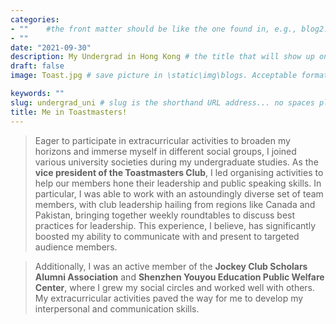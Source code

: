 ```yaml
---
categories:  
- ""    #the front matter should be like the one found in, e.g., blog2.md. It cannot be like the normal Rmd we used
- ""
date: "2021-09-30"
description: My Undergrad in Hong Kong # the title that will show up once someone gets to this page
draft: false
image: Toast.jpg # save picture in \static\img\blogs. Acceptable formats= jpg, jpeg, or png . Your iPhone pics wont work

keywords: ""
slug: undergrad_uni # slug is the shorthand URL address... no spaces plz
title: Me in Toastmasters!
---
```


> Eager to participate in extracurricular activities to broaden my horizons and immerse myself in different social groups, I joined various university societies during my undergraduate studies. As the **vice president of the Toastmasters Club**, I led organising activities to help our members hone their leadership and public speaking skills. In particular, I was able to work with an astoundingly diverse set of team members, with club leadership hailing from regions like Canada and Pakistan, bringing together weekly roundtables to discuss best practices for leadership. This experience, I believe, has significantly boosted my ability to communicate with and present to targeted audience members.

> Additionally, I was an active member of the **Jockey Club Scholars Alumni Association** and **Shenzhen Youyou Education Public Welfare Center**, where I grew my social circles and worked well with others. My extracurricular activities paved the way for me to develop my interpersonal and communication skills.
